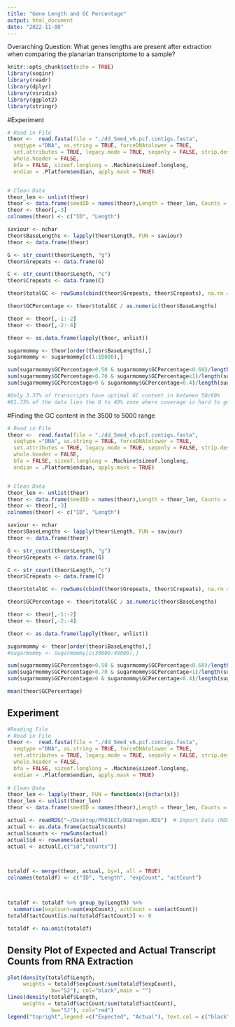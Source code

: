 ```yaml
---
title: "Gene Length and GC Percentage"
output: html_document
date: "2022-11-08"
---
```

Overarching Question: What genes lengths are present after extraction when comparing the planarian transcriptome to a sample? 
```r
knitr::opts_chunk$set(echo = TRUE)
library(seqinr)
library(readr)
library(dplyr)
library(viridis)
library(ggplot2)
library(stringr)
```

#Experiment
```r
# Read in File
theor <-  read.fasta(file = "./dd_Smed_v6.pcf.contigs.fasta", 
  seqtype ="DNA", as.string = TRUE, forceDNAtolower = TRUE,
  set.attributes = TRUE, legacy.mode = TRUE, seqonly = FALSE, strip.desc = FALSE,
  whole.header = FALSE,
  bfa = FALSE, sizeof.longlong = .Machine$sizeof.longlong,
  endian = .Platform$endian, apply.mask = TRUE)


# Clean Data
theor_len <- unlist(theor)
theor <- data.frame(smedID = names(theor),Length = theor_len, Counts = rep(1,length(theor_len)))
theor <- theor[,-3]
colnames(theor) <- c("ID", "Length")

saviour <- nchar 
theor$BaseLengths <- lapply(theor$Length, FUN = saviour) 
theor <- data.frame(theor)

G <- str_count(theor$Length, "g")
theor$Grepeats <- data.frame(G)

C <- str_count(theor$Length, "c")
theor$Crepeats <- data.frame(C)

theor$totalGC <- rowSums(cbind(theor$Grepeats, theor$Crepeats), na.rm = T)

theor$GCPercentage <- theor$totalGC / as.numeric(theor$BaseLengths)

theor <- theor[,-1:-2]
theor <- theor[,-2:-4]

theor <- as.data.frame(lapply(theor, unlist))

sugarmommy <- theor[order(theor$BaseLengths),] 
sugarmommy <- sugarmommy[c(1:10000),]

sum(sugarmommy$GCPercentage>0.50 & sugarmommy$GCPercentage<0.60)/length(sugarmommy$GCPercentage)
sum(sugarmommy$GCPercentage>0.70 & sugarmommy$GCPercentage<1)/length(sugarmommy$GCPercentage)
sum(sugarmommy$GCPercentage>0 & sugarmommy$GCPercentage<0.4)/length(sugarmommy$GCPercentage)

#Only 3.37% of transcripts have optimal GC content in between 50/60%
#81.73% of the data lies the 0 to 40% zone where coverage is hard to get.

```

#Finding the GC content in the 3500 to 5000 range
```r
# Read in File
theor <-  read.fasta(file = "./dd_Smed_v6.pcf.contigs.fasta", 
  seqtype ="DNA", as.string = TRUE, forceDNAtolower = TRUE,
  set.attributes = TRUE, legacy.mode = TRUE, seqonly = FALSE, strip.desc = FALSE,
  whole.header = FALSE,
  bfa = FALSE, sizeof.longlong = .Machine$sizeof.longlong,
  endian = .Platform$endian, apply.mask = TRUE)


# Clean Data
theor_len <- unlist(theor)
theor <- data.frame(smedID = names(theor),Length = theor_len, Counts = rep(1,length(theor_len)))
theor <- theor[,-3]
colnames(theor) <- c("ID", "Length")

saviour <- nchar 
theor$BaseLengths <- lapply(theor$Length, FUN = saviour) 
theor <- data.frame(theor)

G <- str_count(theor$Length, "g")
theor$Grepeats <- data.frame(G)

C <- str_count(theor$Length, "c")
theor$Crepeats <- data.frame(C)

theor$totalGC <- rowSums(cbind(theor$Grepeats, theor$Crepeats), na.rm = T)

theor$GCPercentage <- theor$totalGC / as.numeric(theor$BaseLengths)

theor <- theor[,-1:-2]
theor <- theor[,-2:-4]

theor <- as.data.frame(lapply(theor, unlist))

sugarmommy <- theor[order(theor$BaseLengths),] 
#sugarmommy <- sugarmommy[c(30000:40000),]

sum(sugarmommy$GCPercentage>0.50 & sugarmommy$GCPercentage<0.60)/length(sugarmommy$GCPercentage)
sum(sugarmommy$GCPercentage>0.70 & sugarmommy$GCPercentage<1)/length(sugarmommy$GCPercentage)
sum(sugarmommy$GCPercentage>0 & sugarmommy$GCPercentage<0.4)/length(sugarmommy$GCPercentage)

mean(theor$GCPercentage)
```

## Experiment
```r
#Reading File
# Read in File
theor <-  read.fasta(file = "./dd_Smed_v6.pcf.contigs.fasta", 
  seqtype ="DNA", as.string = TRUE, forceDNAtolower = TRUE,
  set.attributes = TRUE, legacy.mode = TRUE, seqonly = FALSE, strip.desc = FALSE,
  whole.header = FALSE,
  bfa = FALSE, sizeof.longlong = .Machine$sizeof.longlong,
  endian = .Platform$endian, apply.mask = TRUE)
  
# Clean Data
theor_len <- lapply(theor, FUN = function(x){nchar(x)})
theor_len <- unlist(theor_len)
theor <- data.frame(smedID = names(theor),Length = theor_len, Counts = rep(1,length(theor_len)))

```


```r
actual <- readRDS("~/Desktop/PROJECT/DGEregen.RDS")  # Import Data (RDS - R Data Structure)
actual <- as.data.frame(actual$counts)  
actual$counts <- rowSums(actual)  
actual$id <- rownames(actual)
actual <- actual[,c("id","counts")]



totaldf <- merge(theor, actual, by=1, all = TRUE)
colnames(totaldf) <- c("ID", "Length", "expCount", "actCount")



totaldf <- totaldf %>% group_by(Length) %>% 
  summarise(expCount=sum(expCount), actCount = sum(actCount)) 
totaldf$actCount[is.na(totaldf$actCount)] <- 0

totaldf <- na.omit(totaldf)
```

## Density Plot of Expected and Actual Transcript Counts from RNA Extraction
```r
plot(density(totaldf$Length,
     weights = totaldf$expCount/sum(totaldf$expCount), 
              bw="SJ"), col="black",main = "")
lines(density(totaldf$Length,
     weights = totaldf$actCount/sum(totaldf$actCount), 
              bw="SJ"), col="red")
legend("topright",legend =c("Expected", "Actual"), text.col = c("black", "red"))
```

